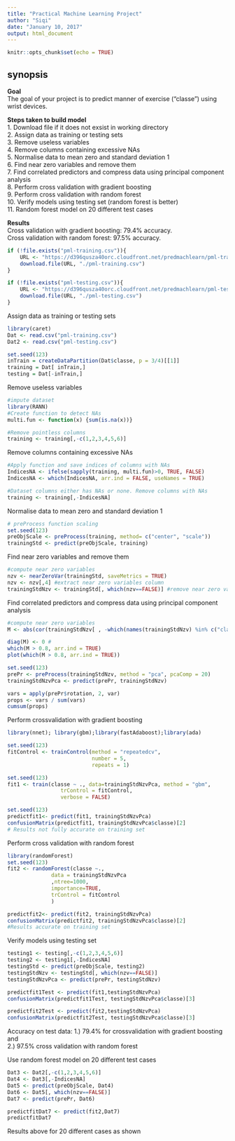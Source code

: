 ```yaml
---
title: "Practical Machine Learning Project"
author: "Siqi"
date: "January 10, 2017"
output: html_document
---
```


```r
knitr::opts_chunk$set(echo = TRUE)
```

## synopsis
__Goal__  
The goal of your project is to predict manner of exercise ("classe") using wrist devices. 

__Steps taken to build model__  
1. Download file if it does not exsist in working directory  
2. Assign data as training or testing sets  
3. Remove useless variables  
4. Remove columns containing excessive NAs  
5. Normalise data to mean zero and standard deviation 1  
6. Find near zero variables and remove them  
7. Find correlated predictors and compress data using principal component analysis  
8. Perform cross validation with gradient boosting  
9. Perform cross validation with random forest  
10. Verify models using testing set (random forest is better)  
11. Random forest model on 20 different test cases

__Results__  
Cross validation with gradient boosting: 79.4% accuracy.  
Cross validation with random forest: 97.5% accuracy.


```r
if (!file.exists("pml-training.csv")){
    URL <- "https://d396qusza40orc.cloudfront.net/predmachlearn/pml-training.csv"
    download.file(URL, "./pml-training.csv")
}

if (!file.exists("pml-testing.csv")){
    URL <- "https://d396qusza40orc.cloudfront.net/predmachlearn/pml-testing.csv"
    download.file(URL, "./pml-testing.csv")
}
```

  
Assign data as training or testing sets
```r
library(caret)
Dat <- read.csv("pml-training.csv")
Dat2 <- read.csv("pml-testing.csv")

set.seed(123)
inTrain = createDataPartition(Dat$classe, p = 3/4)[[1]]
training = Dat[ inTrain,]
testing = Dat[-inTrain,]
```

Remove useless variables
```r
#impute dataset
library(RANN)
#Create function to detect NAs
multi.fun <- function(x) {sum(is.na(x))}

#Remove pointless columns
training <- training[,-c(1,2,3,4,5,6)]
```

Remove columns containing excessive NAs
```r
#Apply function and save indices of columns with NAs
IndicesNA <- ifelse(sapply(training, multi.fun)>0, TRUE, FALSE)
IndicesNA <- which(IndicesNA, arr.ind = FALSE, useNames = TRUE)

#Dataset columns either has NAs or none. Remove columns with NAs
training <- training[,-IndicesNA]
```

Normalise data to mean zero and standard deviation 1
```r
# preProcess function scaling
set.seed(123)
preObjScale <- preProcess(training, method= c("center", "scale"))
trainingStd <- predict(preObjScale, training)
```

Find near zero variables and remove them
```r
#compute near zero variables
nzv <- nearZeroVar(trainingStd, saveMetrics = TRUE) 
nzv <- nzv[,4] #extract near zero variables column
trainingStdNzv <- trainingStd[, which(nzv==FALSE)] #remove near zero variables
```

Find correlated predictors and compress data using principal component analysis
```r
#compute near zero variables
M <- abs(cor(trainingStdNzv[ , -which(names(trainingStdNzv) %in% c("classe"))])) 

diag(M) <- 0 #
which(M > 0.8, arr.ind = TRUE)
plot(which(M > 0.8, arr.ind = TRUE))

set.seed(123)
prePr <- preProcess(trainingStdNzv, method = "pca", pcaComp = 20)
trainingStdNzvPca <- predict(prePr, trainingStdNzv)

vars = apply(prePr$rotation, 2, var)
props <- vars / sum(vars)
cumsum(props)

```

Perform crossvalidation with gradient boosting
```r
library(nnet); library(gbm);library(fastAdaboost);library(ada)

set.seed(123)
fitControl <- trainControl(method = "repeatedcv",
                           number = 5,
                           repeats = 1)

set.seed(123)
fit1 <- train(classe ~ ., data=trainingStdNzvPca, method = "gbm",
                 trControl = fitControl,
                 verbose = FALSE)

set.seed(123)
predictfit1<- predict(fit1, trainingStdNzvPca)
confusionMatrix(predictfit1, trainingStdNzvPca$classe)[2]
# Results not fully accurate on training set
```

Perform cross validation with random forest
```r
library(randomForest)
set.seed(123)
fit2 <- randomForest(classe ~.,
              data = trainingStdNzvPca
              ,ntree=1000,
              importance=TRUE,
              trControl = fitControl
              )

predictfit2<- predict(fit2, trainingStdNzvPca)
confusionMatrix(predictfit2, trainingStdNzvPca$classe)[2]
#Results accurate on training set
```

Verify models using testing set
```r
testing1 <- testing[,-c(1,2,3,4,5,6)]
testing2 <- testing1[,-IndicesNA]
testingStd <- predict(preObjScale, testing2)
testingStdNzv <- testingStd[, which(nzv==FALSE)]  
testingStdNzvPca <- predict(prePr, testingStdNzv)

predictfit1Test <- predict(fit1,testingStdNzvPca)
confusionMatrix(predictfit1Test, testingStdNzvPca$classe)[3]

predictfit2Test <- predict(fit2,testingStdNzvPca)
confusionMatrix(predictfit2Test, testingStdNzvPca$classe)[3]
```
Accuracy on test data: 
1.) 79.4% for crossvalidation with gradient boosting and  
2.) 97.5% cross validation with random forest

Use random forest model on 20 different test cases
```r
Dat3 <- Dat2[,-c(1,2,3,4,5,6)]
Dat4 <- Dat3[,-IndicesNA]
Dat5 <- predict(preObjScale, Dat4)
Dat6 <- Dat5[, which(nzv==FALSE)]  
Dat7 <- predict(prePr, Dat6)

predictfitDat7 <- predict(fit2,Dat7)
predictfitDat7
```
Results above for 20 different cases as shown